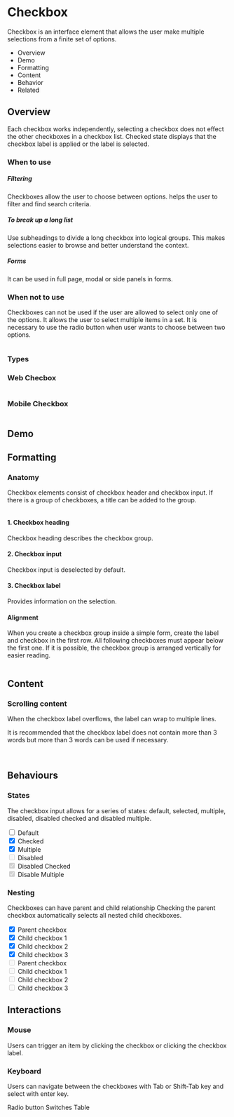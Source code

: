 <div class="main">
  <div class="title-wrapper">
    <h1 class="title">Checkbox</h1>
  </div>
  <div class="content">
    <div class="intro">
      <p>
        Checkbox is an interface element that allows the user make multiple selections from a finite set of
        options.
       </p>
      <ul>
        <li>Overview</li>
        <li>Demo</li>
        <li>Formatting</li>
        <li>Content</li>
        <li>Behavior</li>
        <li>Related</li>
      </ul>
    </div>
    <h2>Overview</h2>
    <p>
      Each checkbox works independently, selecting a checkbox does not effect the other checkboxes in a checkbox list.
      Checked state displays that the checkbox label is applied or the label is selected.
    </p>
    <div class="wtu">
      <h3>When to use</h3>
      <h5>Filtering</h5>
      <p>
        Checkboxes allow the user to choose between options. helps the user to filter and find search criteria.
      </p>
      <h5>To break up a long list</h5>
      <p>
        Use subheadings to divide a long checkbox into logical groups. This makes selections easier to browse
        and better understand the context.
      </p>
      <h5>Forms</h5>
      <p>It can be used in full page, modal or side panels in forms.</p>
    </div>
    <div class="wtnu">
      <h3>When not to use</h3>
      <p>
        Checkboxes can not be used if the user are allowed to select only one of the options.
        It allows the user to select multiple items in a set.
        It is necessary to use the radio button when user wants to choose between two options.
      </p>
      <img src="../assets/img/docs_checkbox_wtnu.png" alt=""/>
    </div>
  </div>
  <h3>Types</h3>
  <h3>Web Checbox</h3>
  <img src="../assets/img/docs_checkbox_input_1.png" alt=""/>
  <h3>Mobile Checkbox</h3>
  <img src="../assets/img/docs_checkbox_input_2.png" alt=""/>
  <div class="demo">
    <h2>Demo</h2>
    <logo-playground
      path="example/logo/input-sample/input-showcase/input-showcase.component"
      context='{"title": "Button Demo", "button": true}'
      height="400px">
    </logo-playground>
  </div>
  <div class="formatting">
    <h2>Formatting</h2>
    <h3>Anatomy</h3>
    <p>
      Checkbox elements consist of checkbox header and checkbox input. If there is a group of checkboxes,
      a title can be added to the group.
    </p>
    <img src="../assets/img/docs_checkbox_anatomy.png" alt=""/>
    <h4>1. Checkbox heading</h4>
    <p>Checkbox heading describes the checkbox group.</p>
    <h4>2. Checkbox input</h4>
    <p>Checkbox input is deselected by default.</p>
    <h4>3. Checkbox label</h4>
    <p>Provides information on the selection.</p>
    <h4>Alignment</h4>
    <p>When you create a checkbox group inside a simple form, create the label and checkbox in the first row.
      All following checkboxes must appear below the first one.
      If it is possible, the checkbox group is arranged vertically for easier reading.
    </p>
    <img src="../assets/img/docs_checkbox_alignment.png" alt=""/>
  </div>
  <div class="content">
    <h2>Content</h2>
    <h3>Scrolling content</h3>
    <p>When the checkbox label overflows, the label can wrap to multiple lines.</p>
    <p>
      It is recommended that the checkbox
      label does not contain more than 3 words but more than 3 words can be used if necessary.
    </p>
    <img src="../assets/img/docs_checkbox_content_1.png" alt=""/>
    <img src="../assets/img/docs_checkbox_content_2.png" alt=""/>
  </div>
  <div class="behaviors">
    <h2>Behaviours</h2>
    <h3>States</h3>
    <p>
      The checkbox input allows for a series of states: default, selected, multiple, disabled,
      disabled checked and disabled multiple.
    </p>
    <input id="default" type="checkbox"/>
    <label for="default">Default</label>
    <br/>
    <input id="checked" checked type="checkbox"/>
    <label for="checked">Checked</label>
    <br/>
    <input id="multiple" multiple checked type="checkbox"/>
    <label for="multiple">Multiple</label>
    <br/>
    <input id="default" disabled type="checkbox"/>
    <label for="default">Disabled</label>
    <br/>
    <input id="checked" disabled checked type="checkbox"/>
    <label for="checked">Disabled Checked</label>
    <br/>
    <input id="multiple" disabled multiple checked type="checkbox"/>
    <label for="multiple">Disable Multiple</label>
    <h3>Nesting</h3>
    <p>
      Checkboxes can have parent and child relationship
      Checking the parent checkbox automatically selects all nested child checkboxes.
    </p>
    <div class="nesting">
      <div class="left">
        <div>
          <input id="default" checked type="checkbox"/>
          <label for="default">Parent checkbox</label>
        </div>
        <div>
          <input id="default1" checked type="checkbox"/>
          <label for="default1">Child checkbox 1</label>
        </div>
        <div>
          <input id="default2" checked type="checkbox"/>
          <label for="default2">Child checkbox 2</label>
        </div>
        <div>
          <input id="default3" checked type="checkbox"/>
          <label for="default3">Child checkbox 3</label>
        </div>
      </div>
      <div class="right">
        <div>
          <input id="default" disabled type="checkbox"/>
          <label for="default">Parent checkbox</label>
        </div>
        <div>
          <input id="default1" disabled type="checkbox"/>
          <label for="default1">Child checkbox 1</label>
        </div>
        <div>
          <input id="default2" disabled type="checkbox"/>
          <label for="default2">Child checkbox 2</label>
        </div>
        <div>
          <input id="default3" disabled type="checkbox"/>
          <label for="default3">Child checkbox 3</label>
        </div>
      </div>
    </div>
  </div>
  <div classs="interactions">
    <h2>Interactions</h2>
    <h3>Mouse</h3>
    <p>Users can trigger an item by clicking the checkbox or clicking the checkbox label.</p>
    <h3>Keyboard</h3>
    <p>Users can navigate between the checkboxes with Tab or Shift-Tab key and select with enter key.</p>
  </div>
  <div class="related">
    Radio button
    Switches
    Table
  </div>
</div>
